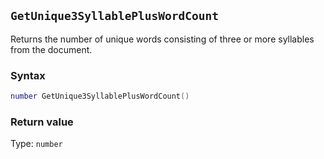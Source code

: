 ::: {.minipage data-latex="{\textwidth}"}
## `GetUnique3SyllablePlusWordCount`

Returns the number of unique words consisting of three or more syllables from the document.

### Syntax {-}

``` .lua
number GetUnique3SyllablePlusWordCount()
```

### Return value {-}

Type: `number`
:::

